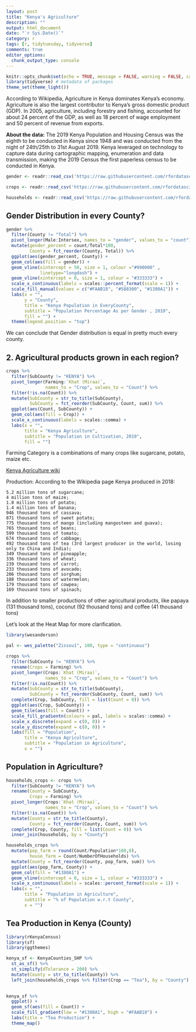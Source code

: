 ```yaml
---
layout: post
title: "Kenya's Agriculture"
description: ""
output: html_document
date: "`r Sys.Date()`"
category: r
tags: [r, tidytuesday, tidyverse]
comments: true
editor_options: 
  chunk_output_type: console
---
```



```r
knitr::opts_chunk$set(echo = TRUE, message = FALSE, warning = FALSE, cache = TRUE)
library(tidyverse) # metadata of packages
theme_set(theme_light())
```

According to Wikipedia, Agriculture in Kenya dominates Kenya's economy. Agriculture is also the largest contributor to Kenya’s gross domestic product (GDP).
In 2005, agriculture, including forestry and fishing, accounted for about 24 percent of the GDP, as well as 18 percent of wage employment and 50 percent of revenue from exports.

**About the data:** The 2019 Kenya Population and Housing Census was the eighth to be conducted in Kenya since 1948 and was conducted from the night of 24th/25th to 31st August 2019. Kenya leveraged on technology to capture data during cartographic mapping, enumeration and data transmission, making the 2019 Census the first paperless census to be conducted in Kenya.

```r
gender <- readr::read_csv('https://raw.githubusercontent.com/rfordatascience/tidytuesday/master/data/2021/2021-01-19/gender.csv')

crops <- readr::read_csv('https://raw.githubusercontent.com/rfordatascience/tidytuesday/master/data/2021/2021-01-19/crops.csv')

households <- readr::read_csv('https://raw.githubusercontent.com/rfordatascience/tidytuesday/master/data/2021/2021-01-19/households.csv')
```



## Gender Distribution in every County?


```r
gender %>%
  filter(County != "Total") %>% 
  pivot_longer(Male:Intersex, names_to = "gender", values_to = "count") %>%
  mutate(gender_percent = count/Total*100,
         County = fct_reorder(County, Total)) %>%
  ggplot(aes(gender_percent, County)) +
  geom_col(aes(fill = gender)) + 
  geom_vline(xintercept = 50, size = 1, colour ="#990000" , 
             linetype="longdash") +
  geom_vline(xintercept = 0, size = 1, colour = "#333333") +
  scale_x_continuous(labels = scales::percent_format(scale = 1)) +
  scale_fill_manual(values = c("#FAAB18", "#588300", "#1380A1")) +
  labs(x = "",
       y = "County",
       title = "Kenya Population in EveryCounty",
       subtitle = "Population Percentage As per Gender , 2019",
       fill = "") +
  theme(legend.position = "top")
```

We can conclude that Gender distribution is equal in pretty much every county.

## 2. Agricultural products grown in each region?

```r
crops %>%
  filter(SubCounty != "KENYA") %>%
  pivot_longer(Farming:`Khat (Miraa)`, 
               names_to = "Crop", values_to = "Count") %>%
  filter(!is.na(Count)) %>%
  mutate(SubCounty = str_to_title(SubCounty),
         SubCounty = fct_reorder(SubCounty, Count, sum)) %>%
  ggplot(aes(Count, SubCounty)) +
  geom_col(aes(fill = Crop)) +
  scale_x_continuous(labels = scales::comma) +
  labs(x = "",
       title = "Kenya Agriculture",
       subtitle = "Population in Cultivation, 2019",
       fill = "")
```

Farming Category is a combinations of many crops like sugarcane, potato, maize etc.

[Kenya Agriculture wiki](https://en.wikipedia.org/wiki/Agriculture_in_Kenya)

Production: According to the Wikipedia page
Kenya produced in 2018:

    5.2 million tons of sugarcane;
    4 million tons of maize;
    1.8 million tons of potato;
    1.4 million tons of banana;
    946 thousand tons of cassava;
    871 thousand tons of sweet potato;
    775 thousand tons of mango (including mangosteen and guava);
    765 thousand tons of beans;
    599 thousand tons of tomato;
    674 thousand tons of cabbage;
    492 thousand tons of tea (3rd largest producer in the world, losing only to China and India);
    349 thousand tons of pineapple;
    336 thousand tons of wheat;
    239 thousand tons of carrot;
    233 thousand tons of avocado;
    206 thousand tons of sorghum;
    188 thousand tons of watermelon;
    179 thousand tons of cowpea;
    169 thousand tons of spinach;

In addition to smaller productions of other agricultural products, like papaya (131 thousand tons), coconut (92 thousand tons) and coffee (41 thousand tons)

Let's look at the Heat Map for more clarification.

```r
library(wesanderson)

pal <- wes_palette("Zissou1", 100, type = "continuous")

crops %>%
  filter(SubCounty != "KENYA") %>%
  rename(Crops = Farming) %>%
  pivot_longer(Crops:`Khat (Miraa)`, 
               names_to = "Crop", values_to = "Count") %>%
  filter(!is.na(Count)) %>%
  mutate(SubCounty = str_to_title(SubCounty),
         SubCounty = fct_reorder(SubCounty, Count, sum)) %>%
  complete(Crop, SubCounty, fill = list(Count = 0)) %>%
  ggplot(aes(Crop, SubCounty)) +
  geom_tile(aes(fill = Count)) +
  scale_fill_gradientn(colours = pal, labels = scales::comma) + 
  scale_x_discrete(expand = c(0, 0)) +
  scale_y_discrete(expand = c(0, 0)) +
  labs(fill = "Population",
       title = "Kenya Agriculture",
       subtitle = "Population in Agriculture",
       x = "")
```


## Population in Agriculture?

```r
households_crops <- crops %>%
  filter(SubCounty != "KENYA") %>%
  rename(County = SubCounty,
         Crops = Farming) %>%
  pivot_longer(Crops:`Khat (Miraa)`, 
               names_to = "Crop", values_to = "Count") %>%
  filter(!is.na(Count)) %>%
  mutate(County = str_to_title(County),
         County = fct_reorder(County, Count, sum)) %>%
  complete(Crop, County, fill = list(Count = 0)) %>%
  inner_join(households, by = "County") 
```


```r
households_crops %>%
  mutate(pop_farm = round(Count/Population*100,0), 
         house_farm = Count/NumberOfHouseholds) %>%
  mutate(County = fct_reorder(County, pop_farm, sum)) %>%
  ggplot(aes(pop_farm, County)) +
  geom_col(fill = "#1380A1") +
  geom_vline(xintercept = 0, size = 1, colour = "#333333") + 
  scale_x_continuous(labels = scales::percent_format(scale = 1)) +
  labs(x = "",
       title = "Population in Agriculture",
       subtitle = "% of Population w.r.t County",
       x = "")
```

## Tea Production in Kenya (County)

```r
library(rKenyaCensus)
library(sf)
library(ggthemes)

kenya_sf <- KenyaCounties_SHP %>%
  st_as_sf() %>%
  st_simplify(dTolerance = 200) %>%
  mutate(County = str_to_title(County)) %>%
  left_join(households_crops %>% filter(Crop == "Tea"), by = "County") 
  

kenya_sf %>%
  ggplot() +
  geom_sf(aes(fill = Count)) +
  scale_fill_gradient(low = "#1380A1", high = "#FAAB18") +
  labs(title = "Tea Production") +
  theme_map()
```
